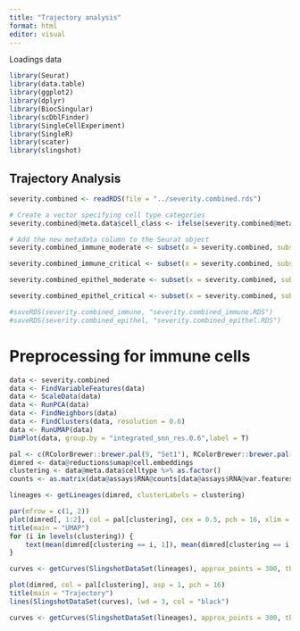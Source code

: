 ```yaml
---
title: "Trajectory analysis"
format: html
editor: visual
---
```


Loadings data

```r
library(Seurat)
library(data.table)
library(ggplot2)
library(dplyr)
library(BiocSingular)
library(scDblFinder)
library(SingleCellExperiment)
library(SingleR)
library(scater)
library(slingshot)


```

## Trajectory Analysis

```r

severity.combined <- readRDS(file = "../severity.combined.rds")

# Create a vector specifying cell type categories
severity.combined@meta.data$cell_class <- ifelse(severity.combined@meta.data$celltype %in% c("Basal", "Ciliated-diff", "Ciliated", "FOXN4", "Ionocyte", "IRC", "Secretory-diff", "Secretory", "Squamous", "unknown_epithelial","outliers_epithelial"), "epithelial cells", "immune cells")

# Add the new metadata column to the Seurat object
severity.combined_immune_moderate <- subset(x = severity.combined, subset = cell_class == "immune cells" & severity == "moderate") 

severity.combined_immune_critical <- subset(x = severity.combined, subset = cell_class == "immune cells" & severity == "critical") 

severity.combined_epithel_moderate <- subset(x = severity.combined, subset = cell_class == "epithelial cells" & severity == "moderate") 

severity.combined_epithel_critical <- subset(x = severity.combined, subset = cell_class == "epithelial cells" & severity == "critical") 

#saveRDS(severity.combined_immune, "severity.combined_immune.RDS")
#saveRDS(severity.combined_epithel, "severity.combined_epithel.RDS")
```

# Preprocessing for immune cells

```r
data <- severity.combined
data <- FindVariableFeatures(data)
data <- ScaleData(data)
data <- RunPCA(data)
data <- FindNeighbors(data)
data <- FindClusters(data, resolution = 0.6)
data <- RunUMAP(data)
DimPlot(data, group.by = "integrated_snn_res.0.6",label = T)


```

```r
pal <- c(RColorBrewer::brewer.pal(9, "Set1"), RColorBrewer::brewer.pal(8, "Set2"))
dimred <- data@reductions$umap@cell.embeddings
clustering <- data@meta.data$celltype %>% as.factor() 
counts <- as.matrix(data@assays$RNA@counts[data@assays$RNA@var.features, ])

lineages <- getLineages(dimred, clusterLabels = clustering)
```

```r
par(mfrow = c(1, 2))
plot(dimred[, 1:2], col = pal[clustering], cex = 0.5, pch = 16, xlim = c(-20,20))
title(main = "UMAP")
for (i in levels(clustering)) {
    text(mean(dimred[clustering == i, 1]), mean(dimred[clustering == i, 2]), labels = i, font = 2,cex = 0.4)
}

curves <- getCurves(SlingshotDataSet(lineages), approx_points = 300, thresh = 0.01, stretch = 0.8, allow.breaks = FALSE, shrink = 0.99)

plot(dimred, col = pal[clustering], asp = 1, pch = 16)
title(main = "Trajectory")
lines(SlingshotDataSet(curves), lwd = 3, col = "black")

```

```r
curves <- getCurves(SlingshotDataSet(lineages), approx_points = 300, thresh = 0.01, stretch = 0.8, allow.breaks = FALSE, shrink = 0.99)


```
